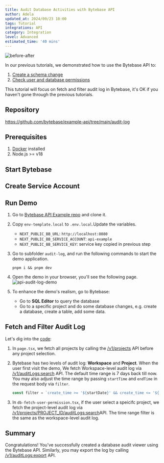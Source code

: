 ```yaml
---
title: Audit Database Activities with Bytebase API
author: Adela
updated_at: 2024/09/23 18:00
tags: Tutorial
integrations: API
category: Integration
level: Advanced
estimated_time: '40 mins'
---
```



<ApiPreface />

![before-after](/content/docs/tutorials/api-audit-log/api-audit-log-graph.webp)

In our previous tutorials, we demonstrated how to use the Bytebase API to:

1. [Create a schema change](/tutorials/api-issue)
1. [Check user and database permissions](/tutorials/api-user-database-permission)

This tutorial will focus on fetch and filter audit log in Bytebase, it's OK if you haven't gone through the previous tutorials.

## Repository

https://github.com/bytebase/example-api/tree/main/audit-log

## Prerequisites

1. [Docker](https://www.docker.com/) installed
1. Node.js >= v18

## Start Bytebase

<StartBytebase />

## Create Service Account

<CreateServiceAccount />

## Run Demo

1. Go to [Bytebase API Example
   repo](https://github.com/bytebase/example-api) and clone it.

1. Copy `env-template.local` to `.env.local`.Update the variables.

   - `NEXT_PUBLIC_BB_URL`: `http://localhost:8080`
   - `NEXT_PUBLIC_BB_SERVICE_ACCOUNT`: `api-example`
   - `NEXT_PUBLIC_BB_SERVICE_KEY`: service key copied in previous step

1. Go to subfolder `audit-log`, and run the following commands to start the demo application.

   ```text
   pnpm i && pnpm dev
   ```

1. Open the demo in your browser, you'll see the following page.
   ![api-audit-log-demo](/content/docs/tutorials/api-audit-log/api-audit-log-demo.webp)

1. To enhance the demo's realism, go to Bytebase:
   - Go to **SQL Editor** to query the database
   - Go to a specific project and do some database changes, e.g. create a database, create a table, add some data.

## Fetch and Filter Audit Log

Let's dig into the [code](https://github.com/bytebase/example-api/tree/main/audit-log/src):

1. In `page.tsx`, we fetch all projects by calling the [/v1/projects](https://api.bytebase.com/#tag/projectservice/GET/v1/projects) API before any project selection.

1. Bytebase has two levels of audit log: **Workspace** and **Project**. When the user first visit the demo, We fetch Workspace-level audit log via [/v1/auditLogs:search](https://api.bytebase.com/#tag/auditlogservice/POST/v1/auditLogs:search) API. The default time range is 7 days back till now. You may also adjust the time range by passing `startTime` and `endTime` in the request body via `filter`.

   ```javascript
   const filter = `create_time >= '${startDate}' && create_time <= '${endDate}'`;
   ```

1. In `db-fetch-user-permission.tsx`, if the user select a speicifc project, we fetch the project-level audit log via [/v1/projects/PROJECT_ID/auditLogs:search​](https://api.bytebase.com/#tag/auditlogservice/POST/v1/projects/{project}/auditLogs:search) API. The time range filter is the same as the workspace-level audit log.

## Summary

Congratulations! You've successfully created a database audit viewer using the Bytebase API. Similarly, you may export the log by calling [/v1/auditLogs:export](https://api.bytebase.com/#tag/auditlogservice/POST/v1/auditLogs:export) API.
